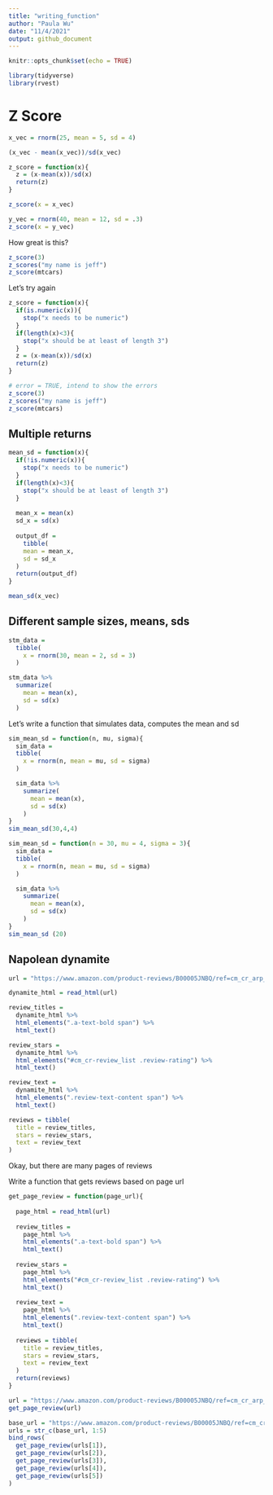 ```yaml
---
title: "writing_function"
author: "Paula Wu"
date: "11/4/2021"
output: github_document
---
```


```r
knitr::opts_chunk$set(echo = TRUE)
```

```r
library(tidyverse)
library(rvest)
```

# Z Score
```r
x_vec = rnorm(25, mean = 5, sd = 4)

(x_vec - mean(x_vec))/sd(x_vec)

z_score = function(x){
  z = (x-mean(x))/sd(x)
  return(z)
}

z_score(x = x_vec)

y_vec = rnorm(40, mean = 12, sd = .3)
z_score(x = y_vec)
```

How great is this?
```r
z_score(3)
z_scores("my name is jeff")
z_score(mtcars)
```
Let's try again
```r
z_score = function(x){
  if(is.numeric(x)){
    stop("x needs to be numeric")
  }
  if(length(x)<3){
    stop("x should be at least of length 3")
  }
  z = (x-mean(x))/sd(x)
  return(z)
}
```

```r
# error = TRUE, intend to show the errors
z_score(3)
z_scores("my name is jeff")
z_score(mtcars)
```

## Multiple returns 
```r
mean_sd = function(x){
  if(!is.numeric(x)){
    stop("x needs to be numeric")
  }
  if(length(x)<3){
    stop("x should be at least of length 3")
  }
  
  mean_x = mean(x)
  sd_x = sd(x)
  
  output_df = 
    tibble(
    mean = mean_x,
    sd = sd_x
  )
  return(output_df)
}

mean_sd(x_vec)
```

## Different sample sizes, means, sds

```r
stm_data = 
  tibble(
    x = rnorm(30, mean = 2, sd = 3)
  )

stm_data %>% 
  summarize(
    mean = mean(x),
    sd = sd(x)
  )
```
Let's write a function that simulates data, computes the mean and sd
```r
sim_mean_sd = function(n, mu, sigma){
  sim_data = 
  tibble(
    x = rnorm(n, mean = mu, sd = sigma)
  )

  sim_data %>% 
    summarize(
      mean = mean(x),
      sd = sd(x)
    )
}
sim_mean_sd(30,4,4)
```
```r
sim_mean_sd = function(n = 30, mu = 4, sigma = 3){
  sim_data = 
  tibble(
    x = rnorm(n, mean = mu, sd = sigma)
  )

  sim_data %>% 
    summarize(
      mean = mean(x),
      sd = sd(x)
    )
}
sim_mean_sd (20)
```

## Napolean dynamite
```r
url = "https://www.amazon.com/product-reviews/B00005JNBQ/ref=cm_cr_arp_d_viewopt_rvwer?ie=UTF8&reviewerType=avp_only_reviews&sortBy=recent&pageNumber=1"

dynamite_html = read_html(url)

review_titles = 
  dynamite_html %>%
  html_elements(".a-text-bold span") %>%
  html_text()

review_stars = 
  dynamite_html %>%
  html_elements("#cm_cr-review_list .review-rating") %>%
  html_text()

review_text = 
  dynamite_html %>%
  html_elements(".review-text-content span") %>%
  html_text()

reviews = tibble(
  title = review_titles,
  stars = review_stars,
  text = review_text
)

```
Okay, but there are many pages of reviews

Write a function that gets reviews based on page url
```r
get_page_review = function(page_url){
  
  page_html = read_html(url)
  
  review_titles = 
    page_html %>%
    html_elements(".a-text-bold span") %>%
    html_text()
  
  review_stars = 
    page_html %>%
    html_elements("#cm_cr-review_list .review-rating") %>%
    html_text()
  
  review_text = 
    page_html %>%
    html_elements(".review-text-content span") %>%
    html_text()
  
  reviews = tibble(
    title = review_titles,
    stars = review_stars,
    text = review_text
  )
  return(reviews)
}

url = "https://www.amazon.com/product-reviews/B00005JNBQ/ref=cm_cr_arp_d_viewopt_rvwer?ie=UTF8&reviewerType=avp_only_reviews&sortBy=recent&pageNumber=1"
get_page_review(url)

base_url = "https://www.amazon.com/product-reviews/B00005JNBQ/ref=cm_cr_arp_d_viewopt_rvwer?ie=UTF8&reviewerType=avp_only_reviews&sortBy=recent&pageNumber="
urls = str_c(base_url, 1:5)
bind_rows(
  get_page_review(urls[1]),
  get_page_review(urls[2]),
  get_page_review(urls[3]),
  get_page_review(urls[4]),
  get_page_review(urls[5])
)
```

